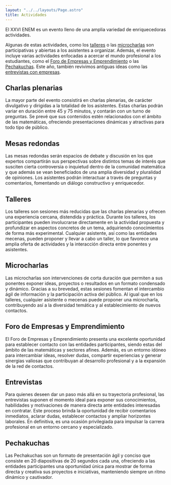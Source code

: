 ```yaml
---
layout: "../../layouts/Page.astro"
title: Actividades
---
```


El XXVI ENEM es un evento lleno de una amplia variedad de enriquecedoras
actividades.

Algunas de estas actividades, como los [talleres](#talleres) o las
[microcharlas](#microcharlas) son participativas y abiertas a los asistentes a
organizar. Además, el evento incluye varias actividades enfocadas a acercar el
mundo profesional a los estudiantes, como el
[Foro de Empresas y Emprendimiento](#foro-de-empresas-y-emprendimiento) o las
[Pechakuchas](#pechakuchas). Este año, también revivimos antiguas ideas como las
[entrevistas con empresas](#entrevistas).

## Charlas plenarias

La mayor parte del evento consistirá en charlas plenarias, de carácter divulgativo y dirigidas a la totalidad de los asistentes. Estas charlas podrán variar en duración entre 45 y 75 minutos, y contarán con un turno de preguntas. Se prevé que sus contenidos estén relacionados con el ámbito de las matemáticas, ofreciendo presentaciones dinámicas y atractivas para todo tipo de público.

## Mesas redondas

Las mesas redondas serán espacios de debate y discusión en los que expertos compartirán sus perspectivas sobre distintos temas de interés que susciten cierta controversia o inquietud dentro de la comunidad matemática y que además se vean beneficiados de una amplia diversidad y pluralidad de opiniones. Los asistentes podrán interactuar a través de preguntas y comentarios, fomentando un diálogo constructivo y enriquecedor.

## Talleres

Los talleres son sesiones más reducidas que las charlas plenarias y ofrecen una experiencia cercana, distendida y práctica. Durante los talleres, los participantes pueden involucrarse directamente en la actividad propuesta y profundizar en aspectos concretos de un tema, adquiriendo conocimientos de forma más experimental. Cualquier asistente, así como las entidades mecenas, pueden proponer y llevar a cabo un taller, lo que favorece una amplia oferta de actividades y la interacción directa entre ponentes y asistentes.

## Microcharlas

Las microcharlas son intervenciones de corta duración que permiten a sus ponentes exponer ideas, proyectos o resultados en un formato condensado y dinámico. Gracias a su brevedad, estas sesiones fomentan el intercambio ágil de información y la participación activa del público. Al igual que en los talleres, cualquier asistente o mecenas puede proponer una microcharla, contribuyendo así a la diversidad temática y al establecimiento de nuevos contactos.

## Foro de Empresas y Emprendimiento

El Foro de Empresas y Emprendimiento presenta una excelente oportunidad para establecer contacto con las entidades participantes, siendo estas del ámbito de las matemáticas y sectores afines. Además, es un entorno idóneo para intercambiar ideas, resolver dudas, compartir experiencias y generar sinergias valiosas que contribuyan al desarrollo profesional y a la expansión de la red de contactos.

## Entrevistas

Para quienes deseen dar un paso más allá en su trayectoria profesional, las entrevistas suponen el momento ideal para exponer sus conocimientos, habilidades y motivaciones de manera directa ante entidades interesadas en contratar. Este proceso brinda la oportunidad de recibir comentarios inmediatos, aclarar dudas, establecer contactos y ampliar horizontes laborales. En definitiva, es una ocasión privilegiada para impulsar la carrera profesional en un entorno cercano y especializado.

## Pechakuchas

Las Pechakuchas son un formato de presentación ágil y conciso que consiste en 20 diapositivas de 20 segundos cada una, ofreciendo a las entidades participantes una oportunidad única para mostrar de forma directa y creativa sus proyectos e iniciativas, manteniendo siempre un ritmo dinámico y cautivador.
